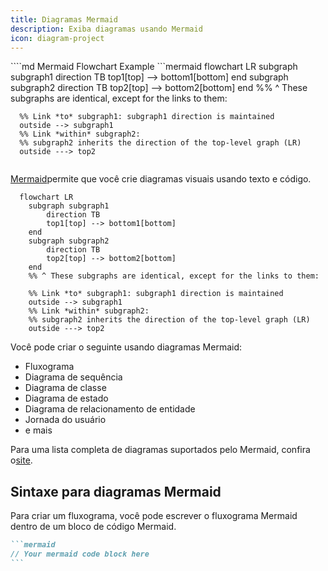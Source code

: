 ```yaml
---
title: Diagramas Mermaid
description: Exiba diagramas usando Mermaid
icon: diagram-project
---
```


<RequestExample>
  ````md Mermaid Flowchart Example
  ```mermaid
    flowchart LR
      subgraph subgraph1
          direction TB
          top1[top] --> bottom1[bottom]
      end
      subgraph subgraph2
          direction TB
          top2[top] --> bottom2[bottom]
      end
      %% ^ These subgraphs are identical, except for the links to them:

      %% Link *to* subgraph1: subgraph1 direction is maintained
      outside --> subgraph1
      %% Link *within* subgraph2:
      %% subgraph2 inherits the direction of the top-level graph (LR)
      outside ---> top2
  ```
  ````
</RequestExample>

[Mermaid](https://mermaid.js.org/)permite que você crie diagramas visuais usando texto e código.

```mermaid
  flowchart LR
    subgraph subgraph1
        direction TB
        top1[top] --> bottom1[bottom]
    end
    subgraph subgraph2
        direction TB
        top2[top] --> bottom2[bottom]
    end
    %% ^ These subgraphs are identical, except for the links to them:

    %% Link *to* subgraph1: subgraph1 direction is maintained
    outside --> subgraph1
    %% Link *within* subgraph2:
    %% subgraph2 inherits the direction of the top-level graph (LR)
    outside ---> top2
```

Você pode criar o seguinte usando diagramas Mermaid:

* Fluxograma
* Diagrama de sequência
* Diagrama de classe
* Diagrama de estado
* Diagrama de relacionamento de entidade
* Jornada do usuário
* e mais

Para uma lista completa de diagramas suportados pelo Mermaid, confira o[site](https://mermaid.js.org/).

## Sintaxe para diagramas Mermaid

Para criar um fluxograma, você pode escrever o fluxograma Mermaid dentro de um bloco de código Mermaid.

````md
```mermaid
// Your mermaid code block here
```
````
